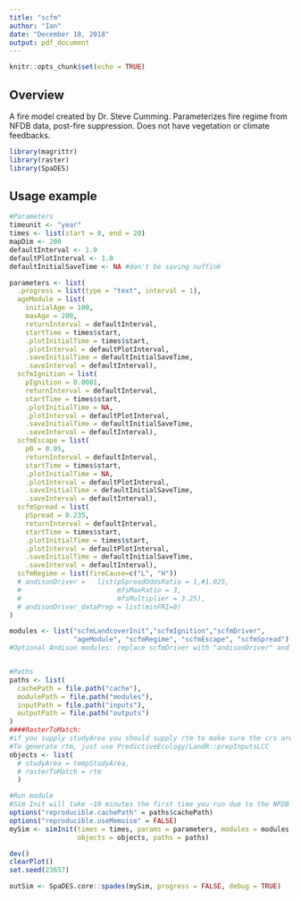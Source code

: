 ```yaml
---
title: "scfm"
author: "Ian"
date: "December 18, 2018"
output: pdf_document
---
```


```r
knitr::opts_chunk$set(echo = TRUE)
```
## Overview

A fire model created by Dr. Steve Cumming. Parameterizes fire regime from NFDB data, post-fire suppression. 
Does not have vegetation or climate feedbacks. 

```r
library(magrittr)
library(raster)
library(SpaDES)
```

## Usage example

```r

#Parameters
timeunit <- "year"
times <- list(start = 0, end = 20)
mapDim <- 200
defaultInterval <- 1.0
defaultPlotInterval <- 1.0
defaultInitialSaveTime <- NA #don't be saving nuffink

parameters <- list(
  .progress = list(type = "text", interval = 1),
  ageModule = list(
    initialAge = 100,
    maxAge = 200,
    returnInterval = defaultInterval,
    startTime = times$start,
    .plotInitialTime = times$start,
    .plotInterval = defaultPlotInterval,
    .saveInitialTime = defaultInitialSaveTime,
    .saveInterval = defaultInterval),
  scfmIgnition = list(
    pIgnition = 0.0001,
    returnInterval = defaultInterval,
    startTime = times$start,
    .plotInitialTime = NA,
    .plotInterval = defaultPlotInterval,
    .saveInitialTime = defaultInitialSaveTime,
    .saveInterval = defaultInterval),
  scfmEscape = list(
    p0 = 0.05,
    returnInterval = defaultInterval,
    startTime = times$start,
    .plotInitialTime = NA,
    .plotInterval = defaultPlotInterval,
    .saveInitialTime = defaultInitialSaveTime,
    .saveInterval = defaultInterval),
  scfmSpread = list(
    pSpread = 0.235,
    returnInterval = defaultInterval,
    startTime = times$start,
    .plotInitialTime = times$start,
    .plotInterval = defaultPlotInterval,
    .saveInitialTime = defaultInitialSaveTime,
    .saveInterval = defaultInterval),
  scfmRegime = list(fireCause=c("L", "H"))
  # andisonDriver =   list(pSpreadOddsRatio = 1,#1.025,
  #                        mfsMaxRatio = 3,
  #                        mfsMultiplier = 3.25),
  # andisonDriver_dataPrep = list(minFRI=0)
)

modules <- list("scfmLandcoverInit","scfmIgnition","scfmDriver",
                "ageModule", "scfmRegime", "scfmEscape", "scfmSpread")
#Optional Andison modules: replace scfmDriver with "andisonDriver" and include "andisonDriver_dataPrep"


#Paths
paths <- list(
  cachePath = file.path("cache"),
  modulePath = file.path("modules"),
  inputPath = file.path("inputs"),
  outputPath = file.path("outputs")
)
####RasterToMatch:
#if you supply studyArea you should supply rtm to make sure the crs are identical. A default rasterToMatch is provided, but not for every module, and with load order not guaranteed, it may not be generated before it is required, in some circumstances. Some modules do not require studyArea and rtm to have identical crs, but scfm does due to overlay fxns. 
#To generate rtm, just use PredictiveEcology/LandR::prepInputsLCC
objects <- list(
  # studyArea = tempStudyArea,
  # rasterToMatch = rtm
  )

#Run module
#Sim Init will take ~10 minutes the first time you run due to the NFDB points being SLOW
options("reproducible.cachePath" = paths$cachePath) 
options("reproducible.useMemoise" = FALSE)
mySim <- simInit(times = times, params = parameters, modules = modules,
                 objects = objects, paths = paths)

dev()
clearPlot()
set.seed(23657)

outSim <- SpaDES.core::spades(mySim, progress = FALSE, debug = TRUE)
```


